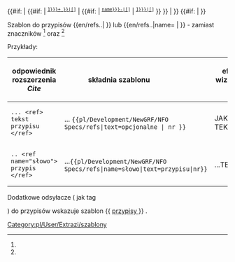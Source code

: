 <noinclude>{{pl/Development/NewGRF/inne strony|en= 
|pl=Template:pl/Development/NewGRF/NFO Specs/refs
}}</noinclude><includeonly><!--
 ~ ~ ~ ~ ~ ~ ~ ~ ~ ~ koment początek bez typów ~ ~ ~ ~ ~ ~ ~
--><!--<span id="{{{1|}}}">--><!--opcjonalny tekst--><!--</span>--><!--
--><!--{{#if:{{{name|}}}--><!--
--><!--|--><!--{{{name|}}}--><!--
--><!--|--><!--
--><!--}}--><!--
--><!--{{#if:{{{text|}}}--><!--
--><!--|--><!--
 --><!--{{#if: {{{1|}}}--><!--
 --><!--|--><!-- t&1
  --><!--<span style=padding:1px;white-space:nowrap>{{{text|}}} --><!--
  --><!--<span title="odsyłacz do {{{1|}}} na dole"><sup><tt>[[#--><!--Przypisy--><!--{{{1|1}}}.|[{{{1|}}}]]]</tt>--><!--
  --><!--</sup></span>--><!--</span>--><!--
  --><!--| {{{text|}}} --><!-- t
  --><!--}} --><!-- (t)
--><!-- | --><!-- (-t)
--><!-- {{#if: {{{1|}}} --><!-- 1
--><!-- | <span title="odsyłacz do {{{1|}}} na dole"><sup><tt>[[#--><!--Przypisy--><!--{{{1|1}}}.|[{{{1|}}}]]]</tt>--><!--
   --><!--</sup></span>--><!--
--><!-- | --><!-- -
--><!-- }} --><!--
--><!-- }}--><!--
~ ~ ~ ~ ~ ~ ~ ~ ~ ~ początek  ~ ~ ~ ~ ~ ~ ~
--><!--
-->{{#if: {{{1|}}} <!--
--> | <!--
 -->{{#if: {{{2|}}} <!-- 'parametr grupy'
 --> | <!--
   --><span id="ref-{{#expr: {{{1|}}}+{{{2|}}} }}"><!--opcjonalny tekst--> </span><!--
   --><span title="odsyłacz do note-{{#expr: {{{1|}}}+{{{2|}}} }} na dole"><!--
   --><sup><tt>[[#note-{{#expr: {{{1|1}}}+{{{2|2}}} }}|[{{{1|}}}]]]</tt></sup></span><!-- 
 --> | <!-- (-2)
 --> {{#if:{{{name|}}} <!-- 
  --> |<!--
   --><span id="ref-{{{name|}}}_{{{1|}}}-{{{3|}}}"><!--opcjonalny tekst--> </span><!--
   --><span title="odsyłacz do note-{{{name|}}}-{{{1|}}} na dole"><!--
   --><sup><tt>[[#note-{{{name|name}}}-{{{1|1}}}|[{{{1|}}}]]]</tt></sup></span><!--
  --> |<!-- (-name)
   --><span id="ref-{{{1|}}}"><!--opcjonalny tekst--> </span><!--
   --><span title="odsyłacz do note-{{{1|}}} na dole"><!--
   --><sup><tt>[[#note-{{{1|1}}}|[{{{1|}}}]]]</tt></sup></span><!-- 
   -->}} <!-- koniec if name
  -->}} <!-- koniec if 2
--> | <!-- (-1)
--> }} <!-- koniec if 1
-->{{#if: {{{przypis|}}} <!--
--><!-- | --><!--
--><!-- {{#if: {{{1|}}} --><!--
--><!-- | --><!--
--> {{{text|}}} <!--
--> | <!--
--> }} <!--
--></includeonly><noinclude>

Szablon do przypisów <nowiki>{{en/refs..| }}</nowiki> lub <nowiki>{{en/refs..|name= | }}</nowiki> - zamiast znaczników <ref> </ref> oraz <ref name=""> </ref> 


Przykłady:
{| 
!odpowiednik rozszerzenia ''Cite'' !! składnia szablonu &nbsp; &nbsp; &nbsp; &nbsp; &nbsp; &nbsp; &nbsp; &nbsp; &nbsp; !! efekt wizualny &nbsp; &nbsp;  
|-
|style=vertical-align:<!--bottom-->middle |<!--<code>--><pre>... <ref> tekst przypisu </ref></pre><!--</code>-->
|style=vertical-align:middle<!--bottom--> |... <code><nowiki>{{pl/Development/NewGRF/NFO Specs/refs|text=opcjonalne |  nr }}</nowiki></code> 
|style=vertical-align:middle<!--top--> |JAKIŚ TEKST {{pl/Development/NewGRF/NFO Specs/refs|text=PRZYPIS|1}} 
|- 
|<pre>.. <ref name="słowo"> przypis </ref></pre>||style=vertical-align:middle|...<code><nowiki>{{pl/Development/NewGRF/NFO Specs/refs|name=słowo|text=przypisu|nr}}</nowiki></code> ||style=vertical-align:middle |...TEKSTY{{pl/Development/NewGRF/NFO Specs/refs|name=słowo|text=przypis|2}}
|}

<!-- <ref name="slowo"/> #cite_note-cargotype-1 #cite_ref-cargotype_1-1 -->

Dodatkowe odsyłacze ( jak tag <references /> ) do przypisów wskazuje szablon <nowiki>{{</nowiki> [[Template:pl/Development/NewGRF/NFO Specs/przypisy| przypisy ]] <nowiki>}}</nowiki> .
 

[[Category:pl/User/Extrazi/szablony]]
</noinclude>